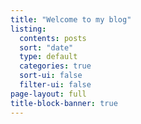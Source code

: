 ```yaml
---
title: "Welcome to my blog"
listing:
  contents: posts
  sort: "date"
  type: default
  categories: true
  sort-ui: false
  filter-ui: false
page-layout: full
title-block-banner: true
---
```

